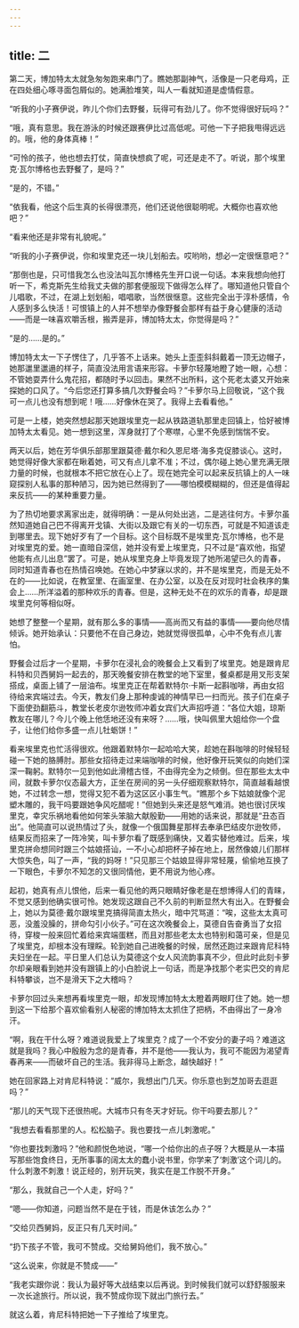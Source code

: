 ```yaml
---
---
---
```

title: 二
---




第二天，博加特太太就急匆匆跑来串门了。瞧她那副神气，活像是一只老母鸡，正在四处细心啄寻面包屑似的。她满脸堆笑，叫人一看就知道是虚情假意。

“听我的小子赛伊说，昨儿个你们去野餐，玩得可有劲儿了。你不觉得很好玩吗？”

“哦，真有意思。我在游泳的时候还跟赛伊比过高低呢。可他一下子把我甩得远远的。哦，他的身体真棒！”

“可怜的孩子，他也想去打仗，简直快想疯了呢，可还是走不了。听说，那个埃里克·瓦尔博格也去野餐了，是吗？”

“是的，不错。”

“依我看，他这个后生真的长得很漂亮，他们还说他很聪明呢。大概你也喜欢他吧？”

“看来他还是非常有礼貌呢。”

“听我的小子赛伊说，你和埃里克还一块儿划船去。哎哟哟，想必一定很惬意吧？”

“那倒也是，只可惜我怎么也没法叫瓦尔博格先生开口说一句话。本来我想向他打听一下，希克斯先生给我丈夫做的那套便服现下做得怎么样了。哪知道他只管自个儿唱歌，不过，在湖上划划船，唱唱歌，当然很惬意。这些完全出于淳朴感情，令人感到多么快活！可恨镇上的人并不想举办像野餐会那样有益于身心健康的活动——而是一味喜欢嚼舌根，搬弄是非，博加特太太，你觉得是吗？”

“是的……是的。”

博加特太太一下子愣住了，几乎答不上话来。她头上歪歪斜斜戴着一顶无边帽子，她那邋里邋遢的样子，简直没法用言语来形容。卡萝尔轻蔑地瞪了她一眼，心想：不管她耍弄什么鬼花招，都随时予以回击。果然不出所料，这个死老太婆又开始来探她的口风了。“今后您还打算多搞几次野餐会吗？”卡萝尔马上回敬说，“这个我可一点儿也没有想到呢！哦……好像休在哭了。我得上去看看他。”

可是一上楼，她突然想起那天她跟埃里克一起从铁路道轨那里走回镇上，恰好被博加特太太看见。她一想到这里，浑身就打了个寒噤，心里不免感到惴惴不安。

两天以后，她在芳华俱乐部那里跟莫德·戴尔和久恩尼塔·海多克促膝谈心。这时，她觉得好像大家都在瞅着她，可又有点儿拿不准；不过，偶尔碰上她心里充满无限力量的时候，也就根本不把它放在心上了。现在她完全可以起来反抗镇上的人一味窥探别人私事的那种陋习，因为她已然得到了——哪怕模模糊糊的，但还是值得起来反抗——的某种重要力量。

为了热切地要求离家出走，就得明确：一是从何处出逃，二是逃往何方。卡萝尔虽然知道她自己巴不得离开戈镇、大街以及跟它有关的一切东西，可就是不知道该走到哪里去。现下她好歹有了一个目标。这个目标既不是埃里克·瓦尔博格，也不是对埃里克的爱。她一直暗自深信，她并没有爱上埃里克，只不过是“喜欢他，指望他能有点儿出息”罢了。可是，她从埃里克身上毕竟发现了她所渴望已久的青春，同时知道青春也在热情召唤她。在她心中梦寐以求的，并不是埃里克，而是无处不在的——比如说，在教室里、在画室里、在办公室，以及在反对现时社会秩序的集会上……所洋溢着的那种欢乐的青春。但是，这种无处不在的欢乐的青春，却是跟埃里克何等相似呀。

她想了整整一个星期，就有那么多的事情——高尚而又有益的事情——要向他尽情倾诉。她开始承认：只要他不在自己身边，她就觉得很孤单，心中不免有点儿害怕。

野餐会过后才一个星期，卡萝尔在浸礼会的晚餐会上又看到了埃里克。她是跟肯尼科特和贝西舅妈一起去的，那天晚餐安排在教堂的地下室里，餐桌都是用叉形支架搭成，桌面上铺了一层油布。埃里克正在帮着默特尔·卡斯一起斟咖啡，再由女招待给来宾端过去。今天，教友们身上那种虔诚的神情早已一扫而光。孩子们在桌子下面使劲翻筋斗，教堂长老皮尔逊牧师冲着女宾们大声招呼道：“各位大姐，琼斯教友在哪儿？今儿个晚上他恁地还没有来呀？……哦，快叫佩里大姐给你一个盘子，让他们给你多盛一点儿牡蛎饼！”

看来埃里克也忙活得很欢。他跟着默特尔一起哈哈大笑，趁她在斟咖啡的时候轻轻碰一下她的胳膊肘。那些女招待走过来端咖啡的时候，他好像开玩笑似的向她们深深一鞠躬。默特尔一见到他如此滑稽古怪，不由得完全为之倾倒。但在那些太太中间，就数卡萝尔仪态最大方，正坐在房间的另一头仔细观察默特尔，简直越看越恨她，不过转念一想，觉得又犯不着为这区区小事生气。“瞧那个乡下姑娘就像个泥塑木雕的，我干吗要跟她争风吃醋呢！”但她到头来还是怒气难消。她也很讨厌埃里克，幸灾乐祸地看他如何笨头笨脑大献殷勤——用她的话来说，那就是“丑态百出”。他简直可以说热情过了头，就像一个俄国舞星那样去奉承巴结皮尔逊牧师，结果反而招来了一阵冷笑，叫卡萝尔看了既感到痛快，又着实替他难过。后来，埃里克拼命想同时跟三个姑娘搭讪，一不小心却把杯子掉在地上，居然像娘儿们那样大惊失色，叫了一声，“我的妈呀！”只见那三个姑娘显得非常轻蔑，偷偷地互换了一下眼色，卡萝尔不知怎的又很同情他，更不用说为他心疼。

起初，她真有点儿恨他，后来一看见他的两只眼睛好像老是在想博得人们的青睐，不觉又感到他确实很可怜。她发现这跟自己不久前的判断显然大有出入。在野餐会上，她以为莫德·戴尔跟埃里克搞得简直太热火，暗中咒骂道：“唉，这些太太真可恶，没羞没臊的，拼命勾引小伙子。”可在这次晚餐会上，莫德自告奋勇当了女招待，穿梭一般来回忙着给来宾端蛋糕，而且对那些老太太也特别和蔼可亲，但是见了埃里克，却根本没有理睬。轮到她自己进晚餐的时候，居然还跑过来跟肯尼科特夫妇坐在一起。平日里人们总认为莫德这个女人风流韵事真不少，但此时此刻卡萝尔却亲眼看到她并没有跟镇上的小白脸说上一句话，而是净找那个老实巴交的肯尼科特攀谈，岂不是滑天下之大稽吗？

卡萝尔回过头来想再看埃里克一眼，却发现博加特太太瞪着两眼盯住了她。她一想到这一下给那个喜欢偷看别人秘密的博加特太太抓住了把柄，不由得出了一身冷汗。

“啊，我在干什么呀？难道说我爱上了埃里克？成了一个不安分的妻子吗？难道这就是我吗？我心中殷殷为念的是青春，并不是他——我认为，我可不能因为渴望青春再来——而破坏自己的生活。我非得马上断念，越快越好！”

她在回家路上对肯尼科特说：“威尔，我想出门几天。你乐意也到芝加哥去逛逛吗？”

“那儿的天气现下还很热呢。大城市只有冬天才好玩。你干吗要去那儿？”

“我想去看看那里的人。松松脑子。我也要找一点儿刺激呢。”

“你也要找刺激吗？”他和颜悦色地说，“哪一个给你出的点子呀？大概是从一本描写那些饱食终日，无所事事的阔太太的蠢小说书里，你学来了‘刺激’这个词儿的。什么刺激不刺激！说正经的，别开玩笑，我实在是工作脱不开身。”

“那么，我就自己一个人走，好吗？”

“嗯——你知道，问题当然不是在于钱，而是休该怎么办？”

“交给贝西舅妈，反正只有几天时间。”

“扔下孩子不管，我可不赞成。交给舅妈他们，我不放心。”

“这么说来，你就是不赞成——”

“我老实跟你说：我认为最好等大战结束以后再说。到时候我们就可以舒舒服服来一次长途旅行。所以说，我不赞成你现下就出门旅行去。”

就这么着，肯尼科特把她一下子推给了埃里克。